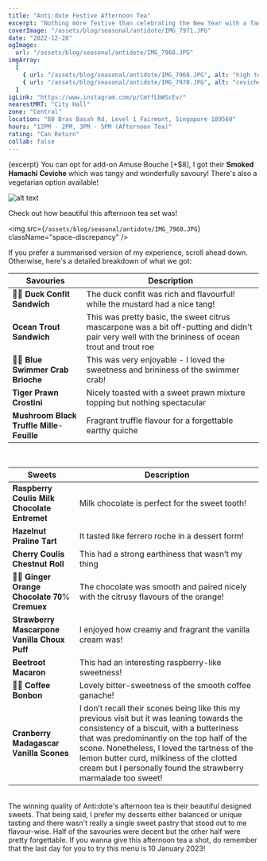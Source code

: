 ```yaml
---
title: "Anti:dote Festive Afternoon Tea"
excerpt: "Nothing more festive than celebrating the New Year with a fancy high tea!"
coverImage: "/assets/blog/seasonal/antidote/IMG_7971.JPG"
date: "2022-12-28"
ogImage:
  url: "/assets/blog/seasonal/antidote/IMG_7968.JPG"
imgArray:
  [
    { url: "/assets/blog/seasonal/antidote/IMG_7968.JPG", alt: "high tea" },
    { url: "/assets/blog/seasonal/antidote/IMG_7970.JPG", alt: "ceviche" },
  ]
igLink: "https://www.instagram.com/p/CmtfLbWScEv/"
nearestMRT: "City Hall"
zone: "Central"
location: "80 Bras Basah Rd, Level 1 Fairmont, Singapore 189560"
hours: "12PM - 2PM, 3PM - 5PM (Afternoon Tea)"
rating: "Can Return"
collab: false
---
```


{excerpt} You can opt for add-on Amuse Bouche [+$8], I got their 𝐒𝐦𝐨𝐤𝐞𝐝 𝐇𝐚𝐦𝐚𝐜𝐡𝐢 𝐂𝐞𝐯𝐢𝐜𝐡𝐞 which was tangy and wonderfully savoury! There's also a vegetarian option available!

![alt text](/assets/blog/seasonal/antidote/IMG_7970.JPG)

Check out how beautiful this afternoon tea set was!

<img
  src={`/assets/blog/seasonal/antidote/IMG_7968.JPG`}
  className="space-discrepancy"
/>

If you prefer a summarised version of my experience, scroll ahead down. Otherwise, here's a detailed breakdown of what we got:

| Savouries                            | Description                                                                                                                                        |
| ------------------------------------ | -------------------------------------------------------------------------------------------------------------------------------------------------- |
| 👌🏻 𝐃𝐮𝐜𝐤 𝐂𝐨𝐧𝐟𝐢𝐭 𝐒𝐚𝐧𝐝𝐰𝐢𝐜𝐡              | The duck confit was rich and flavourful! while the mustard had a nice tang!                                                                        |
| 𝐎𝐜𝐞𝐚𝐧 𝐓𝐫𝐨𝐮𝐭 𝐒𝐚𝐧𝐝𝐰𝐢𝐜𝐡                 | This was pretty basic, the sweet citrus mascarpone was a bit off-putting and didn't pair very well with the brininess of ocean trout and trout roe |
| 👌🏼 𝐁𝐥𝐮𝐞 𝐒𝐰𝐢𝐦𝐦𝐞𝐫 𝐂𝐫𝐚𝐛 𝐁𝐫𝐢𝐨𝐜𝐡𝐞         | This was very enjoyable - I loved the sweetness and brininess of the swimmer crab!                                                                 |
| 𝐓𝐢𝐠𝐞𝐫 𝐏𝐫𝐚𝐰𝐧 𝐂𝐫𝐨𝐬𝐭𝐢𝐧𝐢                 | Nicely toasted with a sweet prawn mixture topping but nothing spectacular                                                                          |
| 𝐌𝐮𝐬𝐡𝐫𝐨𝐨𝐦 𝐁𝐥𝐚𝐜𝐤 𝐓𝐫𝐮𝐟𝐟𝐥𝐞 𝐌𝐢𝐥𝐥𝐞-𝐅𝐞𝐮𝐢𝐥𝐥𝐞 | Fragrant truffle flavour for a forgettable earthy quiche                                                                                           |

<br />

| Sweets                                   | Description                                                                                                                                                                                                                                                                                                                                          |
| ---------------------------------------- | ---------------------------------------------------------------------------------------------------------------------------------------------------------------------------------------------------------------------------------------------------------------------------------------------------------------------------------------------------- |
| 𝐑𝐚𝐬𝐩𝐛𝐞𝐫𝐫𝐲 𝐂𝐨𝐮𝐥𝐢𝐬 𝐌𝐢𝐥𝐤 𝐂𝐡𝐨𝐜𝐨𝐥𝐚𝐭𝐞 𝐄𝐧𝐭𝐫𝐞𝐦𝐞𝐭 | Milk chocolate is perfect for the sweet tooth!                                                                                                                                                                                                                                                                                                       |
| 𝐇𝐚𝐳𝐞𝐥𝐧𝐮𝐭 𝐏𝐫𝐚𝐥𝐢𝐧𝐞 𝐓𝐚𝐫𝐭                    | It tasted like ferrero roche in a dessert form!                                                                                                                                                                                                                                                                                                      |
| 𝐂𝐡𝐞𝐫𝐫𝐲 𝐂𝐨𝐮𝐥𝐢𝐬 𝐂𝐡𝐞𝐬𝐭𝐧𝐮𝐭 𝐑𝐨𝐥𝐥              | This had a strong earthiness that wasn’t my thing                                                                                                                                                                                                                                                                                                    |
| 👌🏼 𝐆𝐢𝐧𝐠𝐞𝐫 𝐎𝐫𝐚𝐧𝐠𝐞 𝐂𝐡𝐨𝐜𝐨𝐥𝐚𝐭𝐞 𝟕𝟎% 𝐂𝐫𝐞𝐦𝐮𝐞𝐱   | The chocolate was smooth and paired nicely with the citrusy flavours of the orange!                                                                                                                                                                                                                                                                  |
| 𝐒𝐭𝐫𝐚𝐰𝐛𝐞𝐫𝐫𝐲 𝐌𝐚𝐬𝐜𝐚𝐫𝐩𝐨𝐧𝐞 𝐕𝐚𝐧𝐢𝐥𝐥𝐚 𝐂𝐡𝐨𝐮𝐱 𝐏𝐮𝐟𝐟 | I enjoyed how creamy and fragrant the vanilla cream was!                                                                                                                                                                                                                                                                                             |
| 𝐁𝐞𝐞𝐭𝐫𝐨𝐨𝐭 𝐌𝐚𝐜𝐚𝐫𝐨𝐧                         | This had an interesting raspberry-like sweetness!                                                                                                                                                                                                                                                                                                    |
| 👌🏼 𝐂𝐨𝐟𝐟𝐞𝐞 𝐁𝐨𝐧𝐛𝐨𝐧                         | Lovely bitter-sweetness of the smooth coffee ganache!                                                                                                                                                                                                                                                                                                |
| 𝐂𝐫𝐚𝐧𝐛𝐞𝐫𝐫𝐲 𝐌𝐚𝐝𝐚𝐠𝐚𝐬𝐜𝐚𝐫 𝐕𝐚𝐧𝐢𝐥𝐥𝐚 𝐒𝐜𝐨𝐧𝐞𝐬      | I don’t recall their scones being like this my previous visit but it was leaning towards the consistency of a biscuit, with a butteriness that was predominantly on the top half of the scone. Nonetheless, I loved the tartness of the lemon butter curd, milkiness of the clotted cream but I personally found the strawberry marmalade too sweet! |

<br />
The winning quality of Anti:dote's afternoon tea is their beautiful designed sweets.
That being said, I prefer my desserts either balanced or unique tasting and there
wasn't really a single sweet pastry that stood out to me flavour-wise. Half of the
savouries were decent but the other half were pretty forgettable. If you wanna give
this afternoon tea a shot, do remember that the last day for you to try this menu
is 10 January 2023!
